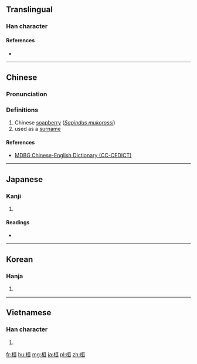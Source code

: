 ==Translingual==

===Han character===
{{Han char|rn=75|rad=木|as=06|sn=10|four=41916|canj=DMAM|ids=⿰木亘}}

====References====
* {{Han ref|kx=0526.050|dkj=14774|dj=0915.020|hdz=21195.060|uh=6853|ud=26707|bh=AED9|bd=44761}}

----

==Chinese==
{{zh-forms}}

===Pronunciation===
{{zh-pron
|m=huán
|c=wun4
|mc=y
|oc=y
|ma=
|cat=pn
}}

===Definitions===
# Chinese [[soapberry]] (''[[w:Sapindus mukorossi|Sapindus mukorossi]]'')
# used as a [[surname]]

====References====
*[http://www.mdbg.net/chindict/chindict.php?page=worddict&wdrst=1&wdqb=%E6%A1%93 MDBG Chinese-English Dictionary (CC-CEDICT)]

----

==Japanese==

===Kanji===
{{ja-kanji|grade=|rs=木06}}

# {{defn|lang=ja|sort=木06}}

====Readings====
* {{ja-readings|on=[[かん]] (kan), [[がん]] (gan)|kun=[[たけしい]] (takeshii), [[めぐる]] (meguru), [[うれえる]] (ureeru)}}

----

==Korean==

===Hanja===
{{ko-hanja|hangeul=환|eumhun=|rv=hwan|mr=hwan|y=hwan}}

# {{defn|lang=ko|sort=木06}}

----

==Vietnamese==

===Han character===
{{vi-readings|rs=木06| hanviet = hoàn}}

# {{defn|lang=vi|sort=木06}}

[[fr:桓]]
[[hu:桓]]
[[mg:桓]]
[[ja:桓]]
[[pl:桓]]
[[zh:桓]]